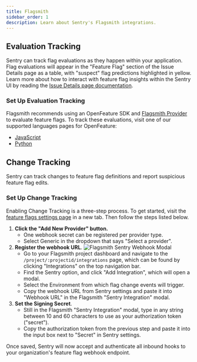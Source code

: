 ```yaml
---
title: Flagsmith
sidebar_order: 1
description: Learn about Sentry's Flagsmith integrations.
---
```


## Evaluation Tracking

Sentry can track flag evaluations as they happen within your application. Flag evaluations will appear in the "Feature Flag" section of the Issue Details page as a table, with "suspect" flag predictions highlighted in yellow. Learn more about how to interact with feature flag insights within the Sentry UI by reading the [Issue Details page documentation](/product/issues/issue-details/#feature-flags).

### Set Up Evaluation Tracking

Flagsmith recommends using an OpenFeature SDK and [Flagsmith Provider](https://openfeature.dev/ecosystem?instant_search%5Bquery%5D=flagsmith&instant_search%5BrefinementList%5D%5Btype%5D%5B0%5D=Provider) to evaluate feature flags. To track these evaluations, visit one of our supported languages pages for OpenFeature:
* [JavaScript](/platforms/javascript/configuration/integrations/openfeature/)
* [Python](/platforms/python/integrations/openfeature/)

## Change Tracking

Sentry can track changes to feature flag definitions and report suspicious feature flag edits.

### Set Up Change Tracking

Enabling Change Tracking is a three-step process. To get started, visit the [feature flags settings page](https://sentry.io/orgredirect/organizations/:orgslug/settings/feature-flags/change-tracking/) in a new tab. Then follow the steps listed below.

1. **Click the "Add New Provider" button.**
    - One webhook secret can be registered per provider type.
    - Select Generic in the dropdown that says "Select a provider".
2. **Register the webhook URL**.
    ![Flagsmith Sentry Webhook Modal](./img/flagsmith-sentry-webhook-modal.png)
    - Go to your Flagsmith project dashboard and navigate to the `/project/:projectid/integrations` page, which can be found by clicking "Integrations" on the top navigation bar.
    - Find the Sentry option, and click "Add Integration", which will open a modal.
    - Select the Environment from which flag change events will trigger.
    - Copy the webhook URL from Sentry settings and paste it into "Webhook URL" in the Flagsmith "Sentry Integration" modal.
3. **Set the Signing Secret**.
    - Still in the Flagsmith "Sentry Integration" modal, type in any string between 10 and 60 characters to use as your authorization token ("secret").
    - Copy the authorization token from the previous step and paste it into the input box next to "Secret" in Sentry settings.

Once saved, Sentry will now accept and authenticate all inbound hooks to your organization's feature flag webhook endpoint.
